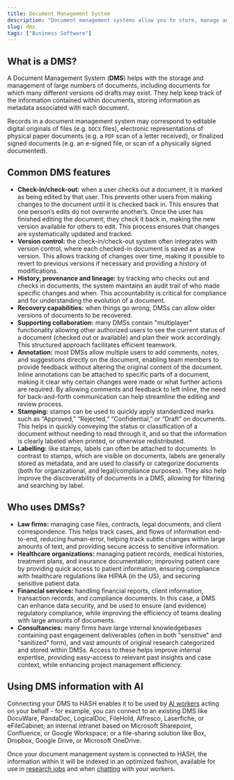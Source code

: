 ```yaml
---
title: Document Management System
description: "Document management systems allow you to store, manage and track documents (both physical and digital)."
slug: dms
tags: ["Business Software"]
---
```


## What is a DMS?

A Document Management System (**DMS**) helps with the storage and management of large numbers of documents, including documents for which many different versions od drafts may exist. They help keep track of the information contained within documents, storing information as metadata associated with each document.

Records in a document management system may correspond to editable digital originals of files (e.g. `DOCX` files), electronic representations of physical paper documents (e.g. a `PDF` scan of a letter received), or finalized signed documents (e.g. an e-signed file, or scan of a physically signed documented).

## Common DMS features

- **Check-in/check-out:** when a user checks out a document, it is marked as being edited by that user. This prevents other users from making changes to the document until it is checked back in. This ensures that one person’s edits do not overwrite another’s. Once the user has finished editing the document, they check it back in, making the new version available for others to edit. This process ensures that changes are systematically updated and tracked.
- **Version control:** the check-in/check-out system often integrates with version control, where each checked-in document is saved as a new version. This allows tracking of changes over time, making it possible to revert to previous versions if necessary and providing a history of modifications.
- **History, provenance and lineage:** by tracking who checks out and checks in documents, the system maintains an audit trail of who made specific changes and when. This accountability is critical for compliance and for understanding the evolution of a document.
- **Recovery capabilities:** when things go wrong, DMSs can allow older versions of documents to be recovered.
- **Supporting collaboration:** many DMSs contain "multiplayer" functionality allowing other authorized users to see the current status of a document (checked out or available) and plan their work accordingly. This structured approach facilitates efficient teamwork.
- **Annotation:** most DMSs allow multiple users to add comments, notes, and suggestions directly on the document, enabling team members to provide feedback without altering the original content of the document. Inline annotations can be attached to specific parts of a document, making it clear why certain changes were made or what further actions are required. By allowing comments and feedback to left inline, the need for back-and-forth communication can help streamline the editing and review process.
- **Stamping:** stamps can be used to quickly apply standardized marks such as “Approved,” “Rejected,” “Confidential,” or “Draft” on documents. This helps in quickly conveying the status or classification of a document without needing to read through it, and so that the information is clearly labeled when printed, or otherwise redistributed.
- **Labelling:** like stamps, labels can often be attached to documents. In contrast to stamps, which are visible on documents, labels are generally stored as metadata, and are used to classify or categorize documents (both for organizational, and legal/compliance purposes). They also help improve the discoverability of documents in a DMS, allowing for filtering and searching by label.

## Who uses DMSs?

- **Law firms:** managing case files, contracts, legal documents, and client correspondence. This helps track cases, and flows of information end-to-end, reducing human-error, helping track subtle changes within large amounts of text, and providing secure access to sensitive information.
- **Healthcare organizations:** managing patient records, medical histories, treatment plans, and insurance documentation; improving patient care by providing quick access to patient information, ensuring compliance with healthcare regulations like HIPAA (in the US), and securing sensitive patient data.
- **Financial services:** handling financial reports, client information, transaction records, and compliance documents. In this case, a DMS can enhance data security, and be used to ensure (and evidence) regulatory compliance, while improving the efficiency of teams dealing with large amounts of documents.
- **Consultancies:** many firms have large internal knowledgebases containing past engagement deliverables (often in both "sensitive" and "sanitized" form), and vast amounts of original research categorized and stored within DMSs. Access to these helps improve internal expertise, providing easy-access to relevant past insights and case context, while enhancing project management efficiency.

## Using DMS information with AI

Connecting your DMS to HASH enables it to be used by [AI workers](/guide/workers) acting on your behalf - for example, you can connect to an existing DMS like DocuWare, PandaDoc, LogicalDoc, FileHold, Alfresco, Laserfiche, or eFileCabinet; an internal intranet based on Microsoft Sharepoint, Confluence, or Google Workspace; or a file-sharing solution like Box, Dropbox, Google Drive, or Microsoft OneDrive.

Once your document management system is connected to HASH, the information within it will be indexed in an optimized fashion, available for use in [research jobs](/guide/workers/goals) and when [chatting](/guide/workers/chat) with your workers.
